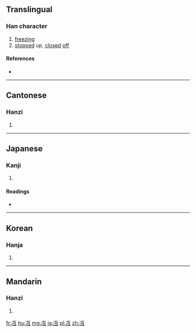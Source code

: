 {{also|沍}}
==Translingual==

===Han character===
{{Han char|rn=15|rad=冫|as=04|sn=6|four=3111<sub>7</sub>|canj=戈一一女一 (IMMVM)|ids=⿰[[冫]][[互]]}}

# [[freezing]]
# [[stopped]] up, [[closed]] [[off]]

====References====
* {{Han ref|kx=0131.260|dkj=01613|dj=0294.160|hdz=10295.070|uh=51B1|ud=20913|bh=C9BC|bd=51644}}

----

==Cantonese==

===Hanzi===
{{yue-hanzi|jyut=|y=wu6}}

# {{defn|lang=yue|sort=冫04}}

----

==Japanese==

===Kanji===
{{ja-kanji|grade=|rs=冫04}}

# {{defn|lang=ja|sort=冫04}}

====Readings====
* {{ja-readings|on=[[ご]] (go)|kun=[[こおる]] (kooru), [[ひえる]] (hieru), [[さえる]] (saeru)}}

----

==Korean==

===Hanja===
{{ko-hanja|hangeul=호|rv=ho|mr=ho}}

# {{defn|lang=ko|sort=冫04}}

----

==Mandarin==

===Hanzi===
{{cmn-hanzi|pin=[[hé]] ([[he2]]), [[hù]] ([[hu4]])|wg=ho<sup>2</sup>, hu<sup>4</sup>}}

# {{defn|lang=cmn|sort=冫04}}

[[fr:冱]]
[[hu:冱]]
[[mg:冱]]
[[ja:冱]]
[[pl:冱]]
[[zh:冱]]